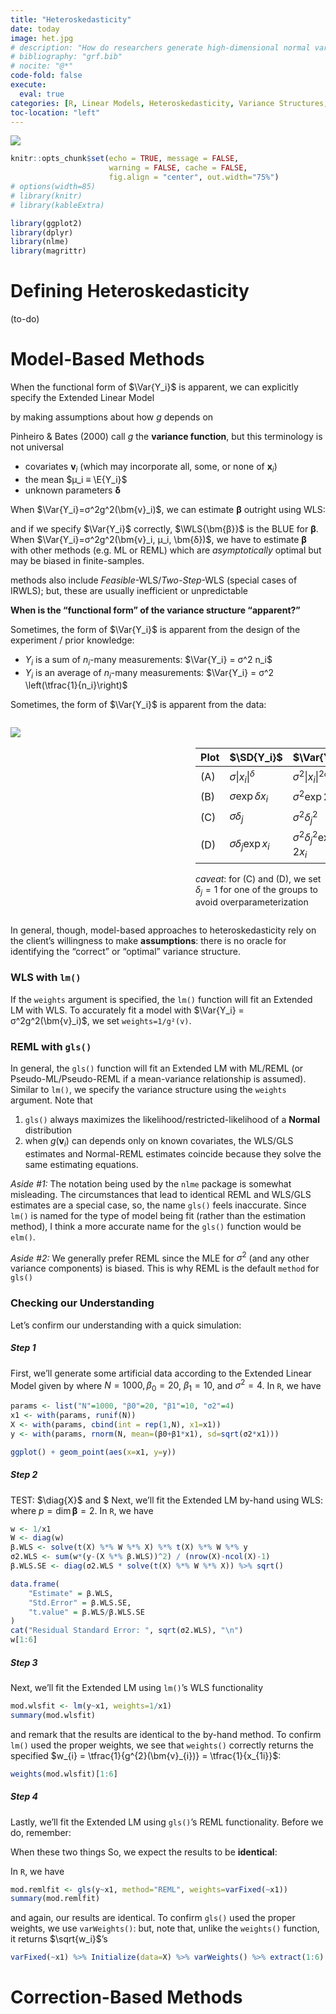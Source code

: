 ```yaml
---
title: "Heteroskedasticity"
date: today
image: het.jpg
# description: "How do researchers generate high-dimensional normal variates for use in simulation studies?"
# bibliography: "grf.bib"
# nocite: "@*" 
code-fold: false
execute:
  eval: true
categories: [R, Linear Models, Heteroskedasticity, Variance Structures, Sandwiches]
toc-location: "left"
---
```

<!--#########################################################################-->

![](het.jpg)

```r
knitr::opts_chunk$set(echo = TRUE, message = FALSE, 
                      warning = FALSE, cache = FALSE,
                      fig.align = "center", out.width="75%")
# options(width=85)
# library(knitr)
# library(kableExtra)

library(ggplot2)
library(dplyr)
library(nlme)
library(magrittr)

```

<!--#########################################################################-->

# Defining Heteroskedasticity

(to-do)

<!--#########################################################################-->

# Model-Based Methods

When the functional form of $\Var{Y_i}$ is apparent, we can explicitly specify the Extended Linear Model 
\begin{equation}
\begin{alignBraced}
    \E{Y_i}         &= \bm{x}_{i}^{\T} \bm{β}           \\
    \Var{Y_i}       &= σ^2 g^2(\bm{v}_{i}, μ_i, \bm{δ}) \\
    \Cor{Y_i, Y_j}  &= 0 
\end{alignBraced} 
\end{equation}

by making assumptions about how $g$ depends on 

::: {.column-margin}
Pinheiro & Bates (2000) call $g$ the **variance function**, but this terminology is not universal
:::

- covariates $\bm{v}_i$ (which may incorporate all, some, or none of $\bm{x}_i$)
- the mean $μ_i ≡ \E{Y_i}$
- unknown parameters $\bm{δ}$
    

When $\Var{Y_i}=σ^2g^2(\bm{v}_i)$, we can estimate $\bm{β}$ outright using WLS:
\begin{align*}
    \WLS{\bm{β}}
        &= \argmin{\bm{β}}{\sum_{i=1}^{n} W_{ii} e_{i}^{2} }, 
            \quad W_{ii} = \frac{1}{g^2(\bm{v}_{i})} \\
        &= (\bm{X}^{\T}\bm{W}\bm{X})^{-1}\bm{X}^{\T}\bm{W}\bm{Y}
\end{align*}

and if we specify $\Var{Y_i}$ correctly, $\WLS{\bm{β}}$ is the BLUE for $\bm{β}$. When $\Var{Y_i}=σ^2g^2(\bm{v}_i, μ_i, \bm{δ})$, we have to estimate $\bm{β}$ with other methods (e.g. ML or REML) which are *asymptotically* optimal but may be biased in finite-samples.

::: {.column-margin}
methods also include *Feasible*-WLS/*Two-Step*-WLS (special cases of IRWLS); but, these are usually inefficient or unpredictable
:::

::::::{.callout-note title="Question"}

**When is the "functional form" of the variance structure "apparent?"**

Sometimes, the form of $\Var{Y_i}$ is apparent from the design of the experiment / prior knowledge: 

- $Y_i$ is a sum of $n_i$-many measurements: $\Var{Y_i} = σ^2 n_i$
- $Y_i$ is an average of $n_i$-many measurements: $\Var{Y_i} = σ^2 \left(\tfrac{1}{n_i}\right)$

Sometimes, the form of $\Var{Y_i}$ is apparent from the data:       

:::{.columns}
:::{.column width="45%"}
![](HetPlotGrid.png)
:::
:::{.column width="10%"}
:::
:::{.column width="45%"}
<br>

| Plot | $\SD{Y_i}$         | $\Var{Y_i}$                   |
|------|--------------------|-------------------------------|
| (A)  | $σ |x_{i}|^{δ}$    | $σ^2 |x_{i}|^{2δ}$            |
| (B)  | $σ \exp{δx_i}$     | $σ^2 \exp{2δx_i}$             |
| (C)  | $σ δ_{j}$          | $σ^{2} δ_{j}^{2}$             |
| (D)  | $σ δ_{j} \exp{x_i}$| $σ^{2} δ_{j}^{2} \exp{2x_i}$  |

*caveat*: for (C) and (D), we set $δ_j = 1$ for one of the groups to avoid overparameterization 
:::
:::

In general, though, model-based approaches to heteroskedasticity rely on the client's willingness to make **assumptions**: there is no oracle for identifying the "correct" or "optimal" variance structure.

::::::

### WLS with `lm()` 

If the `weights` argument is specified, the `lm()` function will fit an Extended LM with WLS. To accurately fit a model with $\Var{Y_i} = σ^2g^2(\bm{v}_i)$, we set `weights=1/g²(v)`.

### REML with `gls()`

In general, the `gls()` function will fit an Extended LM with ML/REML (or Pseudo-ML/Pseudo-REML if a mean-variance relationship is assumed). Similar to `lm()`, we specify the variance structure using the `weights` argument. Note that 

(1) `gls()` always maximizes the likelihood/restricted-likelihood of a **Normal** distribution 
(2) when $g(\bm{v}_i)$ can depends only on known covariates, the WLS/GLS estimates and Normal-REML estimates coincide because they solve the same estimating equations.

*Aside #1:* The notation being used by the `nlme` package is somewhat misleading. The circumstances that lead to identical REML and WLS/GLS estimates are a special case, so, the name `gls()` feels inaccurate. Since `lm()` is named for the type of model being fit (rather than the estimation method), I think a more accurate name for the `gls()` function would be `elm()`. 

*Aside #2:* We generally prefer REML since the MLE for $σ^2$ (and any other variance components) is biased. This is why REML is the default `method` for `gls()`

### Checking our Understanding

Let's confirm our understanding with a quick simulation:

:::{.panel-tabset}
##### Step 1

First, we'll generate some artificial data according to the Extended Linear Model given by
\begin{align*}
    Y_{i} \iid \Normal{ β_{0}+β_{1}x_{1i} , σ^2x_{1i} },
        \qquad i ∈ \{1, ..., N\}
\end{align*}
where $N=1000, β_{0}=20$, $β_{1}=10$, and $σ^{2}=4$. In `R`, we have
```r
params <- list("N"=1000, "β0"=20, "β1"=10, "σ2"=4)
x1 <- with(params, runif(N))
X <- with(params, cbind(int = rep(1,N), x1=x1))
y <- with(params, rnorm(N, mean=(β0+β1*x1), sd=sqrt(σ2*x1)))

ggplot() + geom_point(aes(x=x1, y=y))
```

##### Step 2

TEST: $\diag{X}$ and $\diag{\bm{X}}
Next, we'll fit the Extended LM by-hand using WLS: 
\begin{align*}
    w_{i} &= \tfrac{1}{g^{2}(\bm{v}_{i})} = \tfrac{1}{x_{1i}}       \\
    \bm{W} &= \diag{w_1, ..., w_n}                                  \\
    \WLS{\bm{β}} &= (\bm{X'WX})^{-1}\bm{X'WY}                       \\
    \WLS{σ}^{2} &= \tfrac{1}{n-p-1} \sum_{i=1}^{N} w_{i} e_{i}^{2}  \\
    \SE{\WLS{\bm{β}}} &= \WLS{σ} \sqrt{(\bm{X'WX})^{-1}}
\end{align*}
where $p=\dim{\bm{β}}=2$. In `R`, we have

```r
w <- 1/x1 
W <- diag(w)
β.WLS <- solve(t(X) %*% W %*% X) %*% t(X) %*% W %*% y
σ2.WLS <- sum(w*(y-(X %*% β.WLS))^2) / (nrow(X)-ncol(X)-1)
β.WLS.SE <- diag(σ2.WLS * solve(t(X) %*% W %*% X)) %>% sqrt()

data.frame(
    "Estimate" = β.WLS, 
    "Std.Error" = β.WLS.SE, 
    "t.value" = β.WLS/β.WLS.SE
)
cat("Residual Standard Error: ", sqrt(σ2.WLS), "\n")
w[1:6]
```

##### Step 3

Next, we'll fit the Extended LM using `lm()`'s WLS functionality
```r
mod.wlsfit <- lm(y~x1, weights=1/x1)
summary(mod.wlsfit)
```

and remark that the results are identical to the by-hand method. To confirm `lm()` used the proper weights, we see that `weights()` correctly returns the specified $w_{i} = \tfrac{1}{g^{2}(\bm{v}_{i})} = \tfrac{1}{x_{1i}}$:
```r
weights(mod.wlsfit)[1:6]
```

##### Step 4

Lastly, we'll fit the Extended LM using `gls()`'s REML functionality. Before we do, remember: 



When these two things
So, we expect the results to be **identical**:
\begin{aligned}
    \WLS{\bm{β}} = \REML{\bm{β}}  \\
    \text{SE}_{\text{WLS}}(\WLS{β})
        = \text{SE}_{\text{REML}}(\REML{β})
\end{aligned}

In `R`, we have 
```r
mod.remlfit <- gls(y~x1, method="REML", weights=varFixed(~x1)) 
summary(mod.remlfit)
```

and again, our results are identical. To confirm `gls()` used the proper weights, we use `varWeights()`: but, note that, unlike the `weights()` function, it returns $\sqrt{w_i}$'s 
```r
varFixed(~x1) %>% Initialize(data=X) %>% varWeights() %>% extract(1:6)
```

:::





<!--#########################################################################-->

# Correction-Based Methods